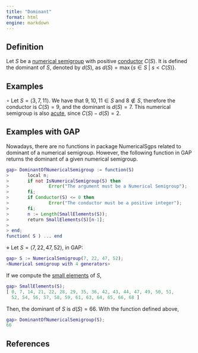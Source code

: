 ```yaml
---
title: "Dominant"
format: html
engine: markdown
---
```


<!-- Definición de Num. Sem. -->

## Definition

Let $S$ be a [numerical semigroup](Numerical-semigroup.qmd) with positive [conductor](Conductor.qmd) $C(S)$. It is defined the dominant of $S$, denoted by $d(S)$, as $d(S) = \max \{s \in S ~ | ~ s < C(S)\}$.

## Examples

$\circ$ Let $S = \langle 3, 7, 11 \rangle$. We have that $9, 10, 11 \in S$ and $8 \not \in S$, therefore the conductor is $C(S) = 9$, and the dominant is $d(S) = 7$. This numerical semigroup is also [acute](../Families-NS/NS-Acute.qmd), since $C(S) - d(S) = 2$.

## Examples with GAP

Nowadays, there are no functions in package NumericalSgps related to dominant of a numerical semigroup. However, the following function in GAP returns the dominant of a given numerical semigroup.

``` gap
gap> DominantOfNumericalSemigroup := function(S)
>       local n;
>       if not IsNumericalSemigroup(S) then
>               Error("The argument must be a Numerical Semigroup");
>       fi;
>       if Conductor(S) <= 0 then
>               Error("The conductor must be a positive integer");
>       fi;
>       n := Length(SmallElements(S));
>       return SmallElements(S)[n-1];
>       
> end;
function( S ) ... end
```

$\diamond$ Let $S = \langle 7, 22, 47, 52 \rangle$, in GAP:

``` gap
gap> S := NumericalSemigroup(7, 22, 47, 52);
<Numerical semigroup with 4 generators>
```

If we compute the [small elements](Left-elements.qmd) of $S$,

``` gap
gap> SmallElements(S);
[ 0, 7, 14, 21, 22, 28, 29, 35, 36, 42, 43, 44, 47, 49, 50, 51,
  52, 54, 56, 57, 58, 59, 61, 63, 64, 65, 66, 68 ]
```

Then, the dominant of $S$ is $d(S) = 66$. With the function defined above,

``` gap
gap> DominantOfNumericalSemigroup(S);
66
```

## References

<!-- https://docs.gap-system.org/doc/tut/chap4_mj.html#X801EE07E839B31B2 -->
